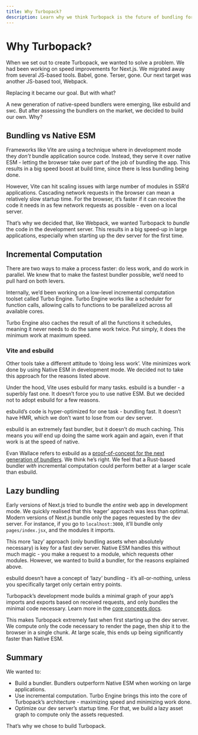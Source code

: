 ```yaml
---
title: Why Turbopack?
description: Learn why we think Turbopack is the future of bundling for the web.
---
```


# Why Turbopack?

When we set out to create Turbopack, we wanted to solve a problem. We had been working on speed improvements for Next.js. We migrated away from several JS-based tools. Babel, gone. Terser, gone. Our next target was another JS-based tool, Webpack.

Replacing it became our goal. But with what?

A new generation of native-speed bundlers were emerging, like esbuild and swc. But after assessing the bundlers on the market, we decided to build our own. Why?

## Bundling vs Native ESM

Frameworks like Vite are using a technique where in development mode they _don’t_ bundle application source code. Instead, they serve it over native ESM - letting the browser take over part of the job of bundling the app. This results in a big speed boost at build time, since there is less bundling being done.

However, Vite can hit scaling issues with large number of modules in SSR’d applications. Cascading network requests in the browser can mean a relatively slow startup time. For the browser, it’s faster if it can receive the code it needs in as few network requests as possible - even on a local server.

That’s why we decided that, like Webpack, we wanted Turbopack to _bundle_ the code in the development server. This results in a big speed-up in large applications, especially when starting up the dev server for the first time.

## Incremental Computation

There are two ways to make a process faster: do less work, and do work in parallel. We knew that to make the fastest bundler possible, we’d need to pull hard on both levers.

Internally, we’d been working on a low-level incremental computation toolset called Turbo Engine. Turbo Engine works like a scheduler for function calls, allowing calls to functions to be parallelized across all available cores.

Turbo Engine also caches the result of all the functions it schedules, meaning it never needs to do the same work twice. Put simply, it does the minimum work at maximum speed.

### Vite and esbuild

Other tools take a different attitude to ‘doing less work’. Vite minimizes work done by using Native ESM in development mode. We decided not to take this approach for the reasons listed above.

Under the hood, Vite uses esbuild for many tasks. esbuild is a bundler - a superbly fast one. It doesn’t force you to use native ESM. But we decided not to adopt esbuild for a few reasons.

esbuild’s code is hyper-optimized for one task - bundling fast. It doesn’t have HMR, which we don’t want to lose from our dev server.

esbuild is an extremely fast bundler, but it doesn’t do much caching. This means you _will_ end up doing the same work again and again, even if that work is at the speed of native.

Evan Wallace refers to esbuild as a [proof-of-concept for the next generation of bundlers](https://news.ycombinator.com/item?id=22336334). We think he’s right. We feel that a Rust-based bundler _with_ incremental computation could perform better at a larger scale than esbuild.

## Lazy bundling

Early versions of Next.js tried to bundle the _entire_ web app in development mode. We quickly realised that this ‘eager’ approach was less than optimal. Modern versions of Next.js bundle only the pages requested by the dev server. For instance, if you go to `localhost:3000`, it’ll bundle only `pages/index.jsx`, and the modules it imports.

This more ‘lazy’ approach (only bundling assets when absolutely necessary) is key for a fast dev server. Native ESM handles this without much magic - you make a request to a module, which requests other modules. However, we wanted to build a bundler, for the reasons explained above.

esbuild doesn’t have a concept of ‘lazy’ bundling - it’s all-or-nothing, unless you specifically target only certain entry points.

Turbopack’s development mode builds a minimal graph of your app’s imports and exports based on received requests, and only bundles the minimal code necessary. Learn more in the [core concepts docs](core-concepts).

This makes Turbopack extremely fast when first starting up the dev server. We compute only the code necessary to render the page, then ship it to the browser in a single chunk. At large scale, this ends up being significantly faster than Native ESM.

## Summary

We wanted to:

- Build a bundler. Bundlers outperform Native ESM when working on large applications.
- Use incremental computation. Turbo Engine brings this into the core of Turbopack’s architecture - maximizing speed and minimizing work done.
- Optimize our dev server’s startup time. For that, we build a lazy asset graph to compute only the assets requested.

That’s why we chose to build Turbopack.
